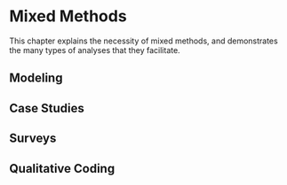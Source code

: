# Mixed Methods
This chapter explains the necessity of mixed methods, and demonstrates the many types of analyses that they facilitate.

## Modeling 
## Case Studies
## Surveys
## Qualitative Coding
